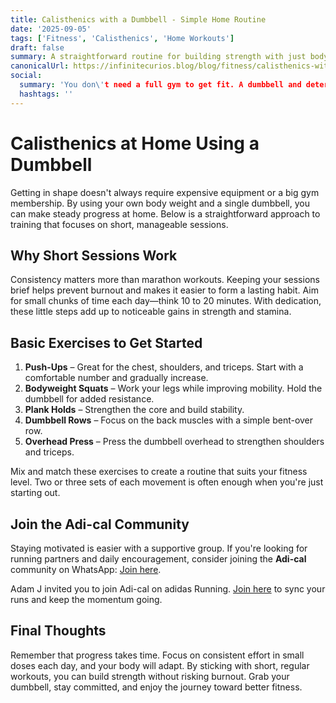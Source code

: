 ```yaml
---
title: Calisthenics with a Dumbbell - Simple Home Routine
date: '2025-09-05'
tags: ['Fitness', 'Calisthenics', 'Home Workouts']
draft: false
summary: A straightforward routine for building strength with just bodyweight exercises and a single dumbbell.
canonicalUrl: https://infinitecurios.blog/blog/fitness/calisthenics-with-dumbbell/
social:
  summary: 'You don\'t need a full gym to get fit. A dumbbell and determination are enough.'
  hashtags: ''
---
```


# Calisthenics at Home Using a Dumbbell

Getting in shape doesn\'t always require expensive equipment or a big gym membership. By using your own body weight and a single dumbbell, you can make steady progress at home. Below is a straightforward approach to training that focuses on short, manageable sessions.

## Why Short Sessions Work

Consistency matters more than marathon workouts. Keeping your sessions brief helps prevent burnout and makes it easier to form a lasting habit. Aim for small chunks of time each day—think 10 to 20 minutes. With dedication, these little steps add up to noticeable gains in strength and stamina.

## Basic Exercises to Get Started

1. **Push-Ups** – Great for the chest, shoulders, and triceps. Start with a comfortable number and gradually increase.
2. **Bodyweight Squats** – Work your legs while improving mobility. Hold the dumbbell for added resistance.
3. **Plank Holds** – Strengthen the core and build stability.
4. **Dumbbell Rows** – Focus on the back muscles with a simple bent-over row.
5. **Overhead Press** – Press the dumbbell overhead to strengthen shoulders and triceps.

Mix and match these exercises to create a routine that suits your fitness level. Two or three sets of each movement is often enough when you\'re just starting out.

## Join the Adi-cal Community

Staying motivated is easier with a supportive group. If you\'re looking for running partners and daily encouragement, consider joining the **Adi-cal** community on WhatsApp: [Join here](https://chat.whatsapp.com/KcOYqOJLnr64FsjbAdjHCs?mode=ac_t).

Adam J invited you to join Adi-cal on adidas Running. [Join here](https://adirun.app/4qD8) to sync your runs and keep the momentum going.

## Final Thoughts

Remember that progress takes time. Focus on consistent effort in small doses each day, and your body will adapt. By sticking with short, regular workouts, you can build strength without risking burnout. Grab your dumbbell, stay committed, and enjoy the journey toward better fitness.
